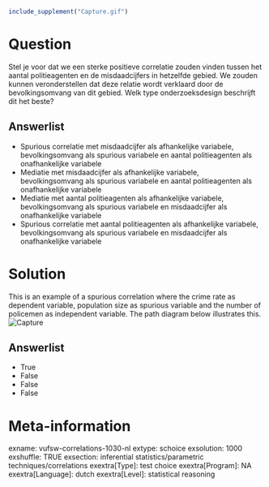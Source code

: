 ```{r, echo = FALSE, results = "hide"}
include_supplement("Capture.gif")
```

Question
========
Stel je voor dat we een sterke positieve correlatie zouden vinden tussen
het aantal politieagenten en de misdaadcijfers in hetzelfde gebied. We
zouden kunnen veronderstellen dat deze relatie wordt verklaard door de
bevolkingsomvang van dit gebied. Welk type onderzoeksdesign beschrijft
dit het beste?

Answerlist
----------
* Spurious correlatie met misdaadcijfer als afhankelijke variabele,
  bevolkingsomvang als spurious variabele en aantal politieagenten als
  onafhankelijke variabele
* Mediatie met misdaadcijfer als afhankelijke variabele, bevolkingsomvang
  als spurious variabele en aantal politieagenten als onafhankelijke
  variabele
* Mediatie met aantal politieagenten als afhankelijke variabele,
  bevolkingsomvang als spurious variabele en misdaadcijfer als
  onafhankelijke variabele
* Spurious correlatie met aantal politieagenten als afhankelijke
  variabele, bevolkingsomvang als spurious variabele en misdaadcijfer als
  onafhankelijke variabele

Solution
========





This is an example of a spurious correlation where the crime rate as
dependent variable, population size as spurious variable and the number
of policemen as independent variable. The path diagram below illustrates
this.  
<img src="Capture.gif" class="fr-fic fr-dii tvcss_3" alt="Capture" />


Answerlist
----------
* True
* False
* False
* False

Meta-information
================
exname: vufsw-correlations-1030-nl
extype: schoice
exsolution: 1000
exshuffle: TRUE
exsection: inferential statistics/parametric techniques/correlations
exextra[Type]: test choice
exextra[Program]: NA
exextra[Language]: dutch
exextra[Level]: statistical reasoning

